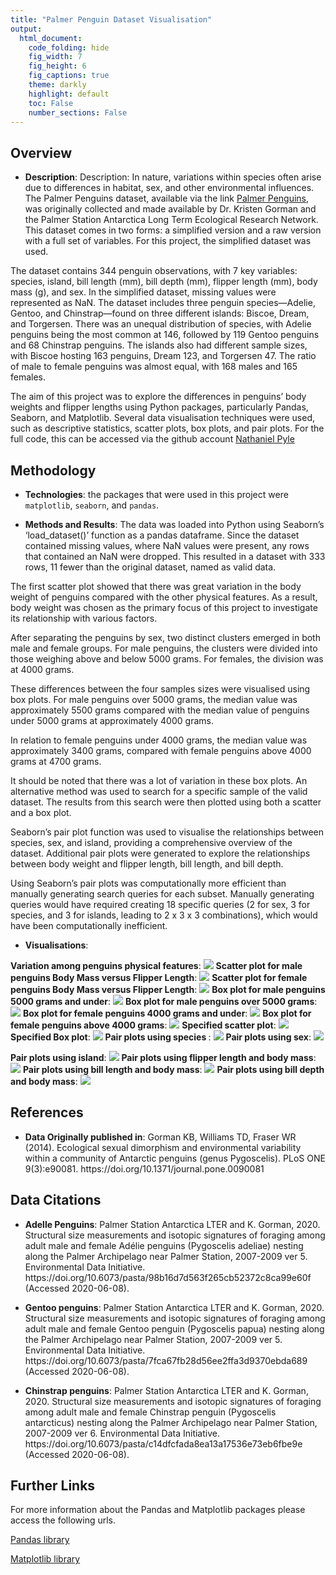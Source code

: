 ```yaml
---
title: "Palmer Penguin Dataset Visualisation"
output: 
  html_document:
    code_folding: hide
    fig_width: 7
    fig_height: 6
    fig_captions: true
    theme: darkly
    highlight: default
    toc: False
    number_sections: False
---
```


## Overview
- **Description**: Description: In nature, variations within species often arise due to differences in habitat, sex, and other environmental influences. The Palmer Penguins dataset, available via the link [Palmer Penguins](https://github.com/allisonhorst/palmerpenguins), was originally collected and made available by Dr. Kristen Gorman and the Palmer Station Antarctica Long Term Ecological Research Network. This dataset comes in two forms: a simplified version and a raw version with a full set of variables. For this project, the simplified dataset was used.  

The dataset contains 344 penguin observations, with 7 key variables: species, island, bill length (mm), bill depth (mm), flipper length (mm), body mass (g), and sex. In the simplified dataset, missing values were represented as NaN. The dataset includes three penguin species—Adelie, Gentoo, and Chinstrap—found on three different islands: Biscoe, Dream, and Torgersen. There was an unequal distribution of species, with Adelie penguins being the most common at 146, followed by 119 Gentoo penguins and 68 Chinstrap penguins. The islands also had different sample sizes, with Biscoe hosting 163 penguins, Dream 123, and Torgersen 47. The ratio of male to female penguins was almost equal, with 168 males and 165 females. 

The aim of this project was to explore the differences in penguins' body weights and flipper lengths using Python packages, particularly Pandas, Seaborn, and Matplotlib. Several data visualisation techniques were used, such as descriptive statistics, scatter plots, box plots, and pair plots.
For the full code, this can be accessed via the github account [Nathaniel Pyle](https://github.com/NathanielPyle/NathanielPyle.github.io)


## Methodology

- **Technologies**: the packages that were used in this project were `matplotlib`, `seaborn`, and `pandas`. 

- **Methods and Results**: The data was loaded into Python using Seaborn's 'load_dataset()' function as a pandas dataframe. Since the dataset contained missing values, where NaN values were present, any rows that contained an NaN were dropped. This resulted in a dataset with 333 rows, 11 fewer than the original dataset, named as valid data. 

The first scatter plot showed that there was great variation in the body weight of penguins compared with the other physical features. As a result, body weight was chosen as the primary focus of this project to investigate its relationship with various factors.

After separating the penguins by sex, two distinct clusters emerged in both male and female groups. For male penguins, the clusters were divided into those weighing above and below 5000 grams. For females, the division was at 4000 grams. 

These differences between the four samples sizes were visualised using box plots. For male penguins over 5000 grams, the median value was approximately 5500 grams compared with the median value of penguins under 5000 grams at approximately 4000 grams.

In relation to female penguins under 4000 grams, the median value was approximately 3400 grams, compared with female penguins above 4000 grams at 4700 grams.

It should be noted that there was a lot of variation in these box plots. An alternative method was used to search for a specific sample of the valid dataset. The results from this search were then plotted using both a scatter and a box plot. 

Seaborn's pair plot function was used to visualise the relationships between species, sex, and island, providing a comprehensive overview of the dataset. Additional pair plots were generated to explore the relationships between body weight and flipper length, bill length, and bill depth.

Using Seaborn's pair plots was computationally more efficient than manually generating search queries for each subset. Manually generating queries would have required creating 18 specific queries (2 for sex, 3 for species, and 3 for islands, leading to 2 x 3 x 3 combinations), which would have been computationally inefficient. 

- **Visualisations**:


**Variation among penguins physical features**:
![](python_images/variation_1.png)
**Scatter plot for male penguins Body Mass versus Flipper Length**:
![](python_images/Body_Mass_fig1.png)
**Scatter plot for female penguins Body Mass versus Flipper Length**:
![](python_images/Body_Mass_fig2.png)
**Box plot for male penguins 5000 grams and under**:
![](python_images/boxplot_1.png)
**Box plot for male penguins over 5000 grams**:
![](python_images/boxplot_2.png)
**Box plot for female penguins 4000 grams and under**:
![](python_images/female_boxplot_1.png)
**Box plot for female penguins above 4000 grams**:
![](python_images/female_boxplot_2.png)
**Specified scatter plot**:
![](python_images/specified_scatterplot.png)
**Specified Box plot**:
![](python_images/specified_boxplot.png)
**Pair plots using species **:
![](python_images/pairplots_species_1.png)
**Pair plots using sex**:
![](python_images/pairplots_sex_2.png)

**Pair plots using island**:
![](python_images/pairplots_island_3.png)
**Pair plots using flipper length and body mass**:
![](python_images/pairplots_species_4.png)
**Pair plots using bill length and body mass**:
![](python_images/pairplots_species_5.png)
**Pair plots using bill depth and body mass**:
![](python_images/pairplots_species_6.png)

## References 

- **Data Originally published in**:
Gorman KB, Williams TD, Fraser WR (2014). Ecological sexual dimorphism and environmental variability within a community of Antarctic penguins (genus Pygoscelis). PLoS ONE 9(3):e90081. https://doi.org/10.1371/journal.pone.0090081

## Data Citations

- **Adelle Penguins**:
Palmer Station Antarctica LTER and K. Gorman, 2020. Structural size measurements and isotopic signatures of foraging among adult male and female Adélie penguins (Pygoscelis adeliae) nesting along the Palmer Archipelago near Palmer Station, 2007-2009 ver 5. Environmental Data Initiative. https://doi.org/10.6073/pasta/98b16d7d563f265cb52372c8ca99e60f (Accessed 2020-06-08).

- **Gentoo penguins**:
Palmer Station Antarctica LTER and K. Gorman, 2020. Structural size measurements and isotopic signatures of foraging among adult male and female Gentoo penguin (Pygoscelis papua) nesting along the Palmer Archipelago near Palmer Station, 2007-2009 ver 5. Environmental Data Initiative. https://doi.org/10.6073/pasta/7fca67fb28d56ee2ffa3d9370ebda689 (Accessed 2020-06-08).

- **Chinstrap penguins**:
Palmer Station Antarctica LTER and K. Gorman, 2020. Structural size measurements and isotopic signatures of foraging among adult male and female Chinstrap penguin (Pygoscelis antarcticus) nesting along the Palmer Archipelago near Palmer Station, 2007-2009 ver 6. Environmental Data Initiative. https://doi.org/10.6073/pasta/c14dfcfada8ea13a17536e73eb6fbe9e (Accessed 2020-06-08).

## Further Links

For more information about the Pandas and Matplotlib packages please access the following urls.

[Pandas library](https://pandas.pydata.org/docs/index.html)

[Matplotlib library](https://matplotlib.org/) 